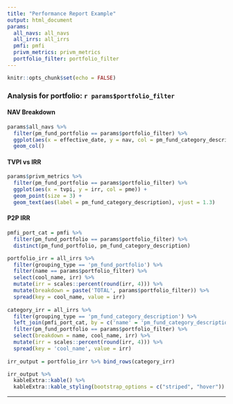```yaml
---
title: "Performance Report Example"
output: html_document
params: 
  all_navs: all_navs
  all_irrs: all_irrs
  pmfi: pmfi
  privm_metrics: privm_metrics
  portfolio_filter: portfolio_filter
---
```


```r
knitr::opts_chunk$set(echo = FALSE)
```


### Analysis for portfolio: `r params$portfolio_filter`


#### NAV Breakdown
```r
params$all_navs %>%
  filter(pm_fund_portfolio == params$portfolio_filter) %>%
  ggplot(aes(x = effective_date, y = nav, col = pm_fund_category_description, fill = pm_fund_category_description)) + 
  geom_col()
```


#### TVPI vs IRR
```r
params$privm_metrics %>%
  filter(pm_fund_portfolio == params$portfolio_filter) %>%
  ggplot(aes(x = tvpi, y = irr, col = pme)) + 
  geom_point(size = 3) + 
  geom_text(aes(label = pm_fund_category_description), vjust = 1.3)
```


#### P2P IRR
```r
pmfi_port_cat = pmfi %>%
  filter(pm_fund_portfolio == params$portfolio_filter) %>%
  distinct(pm_fund_portfolio, pm_fund_category_description)

portfolio_irr = all_irrs %>%
  filter(grouping_type == 'pm_fund_portfolio') %>%  
  filter(name == params$portfolio_filter) %>%
  select(cool_name, irr) %>% 
  mutate(irr = scales::percent(round(irr, 4))) %>%
  mutate(breakdown = paste('TOTAL', params$portfolio_filter)) %>%
  spread(key = cool_name, value = irr)
  
category_irr = all_irrs %>%
  filter(grouping_type == 'pm_fund_category_description') %>%
  left_join(pmfi_port_cat, by = c('name' = 'pm_fund_category_description')) %>%
  filter(pm_fund_portfolio == params$portfolio_filter) %>%
  select(breakdown = name, cool_name, irr) %>%
  mutate(irr = scales::percent(round(irr, 4))) %>%
  spread(key = 'cool_name', value = irr)
  
irr_output = portfolio_irr %>% bind_rows(category_irr)

irr_output %>%
  kableExtra::kable() %>%
  kableExtra::kable_styling(bootstrap_options = c("striped", "hover"))
```




----

  
  
